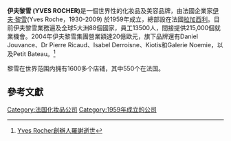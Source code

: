 {{Infobox company
|name             =伊夫·黎雪
|logo             =  
|founder          = [[伊夫·黎雪|伊夫·黎雪]]
|location_city    =拉卡西里
|location_country = {{FRA}}
|industry         = 制造业
|products         =化妆品
|revenue          = [[欧元|€]] 20亿
|num_employees    = 13,000
|homepage         = [http://www.yves-rocher.cn/ 伊夫黎雪]
}}
'''伊夫黎雪 (YVES ROCHER) '''是一個世界性的化妝品及美容品牌，由法國企業家[[伊夫·黎雪|伊夫·黎雪]](Yves Roche，1930-2009) 於1959年成立，總部設在法國[[拉加西利_(莫尔比昂省)|拉加西利]]。目前伊夫黎雪業務遍及全球5大洲88個國家，員工13500人，間接提供215,000個就業機會。2004年伊夫黎雪集團營業額達20億歐元，旗下品牌還有Daniel Jouvance、Dr Pierre Ricaud、Isabel Derroisne、Kiotis和Galerie Noemie，以及Petit Bateau。<ref>[http://news.sina.com.hk/cgi-bin/nw/show.cgi/32/1/1/1374829/1.html Yves Rocher創辦人羅謝逝世]{{Dead link|date=2019年5月 |bot=InternetArchiveBot |fix-attempted=yes }}</ref>

黎雪在世界范围内拥有1600多个店铺，其中550个在法国。

==參考文獻==
<div class="references-small">
<references></references>
</div>

[[Category:法国化妆品公司|Category:法国化妆品公司]]
[[Category:1959年成立的公司|Category:1959年成立的公司]]